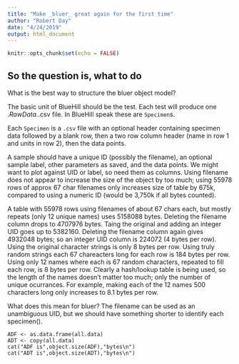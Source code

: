```yaml
---
title: "Make _bluer_ great again for the first time"
author: "Robert Day"
date: "4/24/2019"
output: html_document
---
```


```r
knitr::opts_chunk$set(echo = FALSE)
```

## So the question is, what to do

What is the best way to structure the bluer object model?

The basic unit of BlueHill should be the test. Each test will produce one .*RawData.*.csv file. In BlueHill speak these are `Specimen`s.

Each `Specimen` is a `.csv` file with an optional header containing specimen data followed by a blank row, then a two row column header (name in row 1 and units in row 2), then the data points.

A sample should have a unique ID (possibly the filename), an optional sample label, other parameters as saved, and the data points. We might want to plot against UID or label, so need them as columns. Using filename does not appear to increase the size of the object by too much; using 55978 rows of approx 67 char filenames only increases size of table by 675k, compared to using a numeric ID (would be 3,750k if all bytes counted).

A table with 55978 rows using filenames of about 67 chars each, but mostly repeats (only 12 unique names) uses 5158088 bytes. Deleting the filename column drops to 4707976 bytes.
Taing the original and adding an integer UID goes up to 5382160. Deleting the filename column again gives 4932048 bytes; so an integer UID column is 224072 (4 bytes per row).
Using the original character strings is only 8 bytes per row. Using truly random strings each 67 chareacters long for each row is 184 bytes per row. Using only 12 names where each is 67 random characters, repeated to fill each row, is 8 bytes per row. Clearly a hash/lookup table is being used, so the length of the names doesn't matter too much; only the number of unique ocurrances. For example, making each of the 12 names 500 characters long only increases to 8.1 bytes per row.

What does this mean for bluer? The filename can be used as an unambiguous UID, but we should have something shorter to identify each specimen().


```
ADF <- as.data.frame(all.data)
ADT <- copy(all.data)
cat("ADF is",object.size(ADF),"bytes\n")
cat("ADT is",object.size(ADT),"bytes\n")
```



